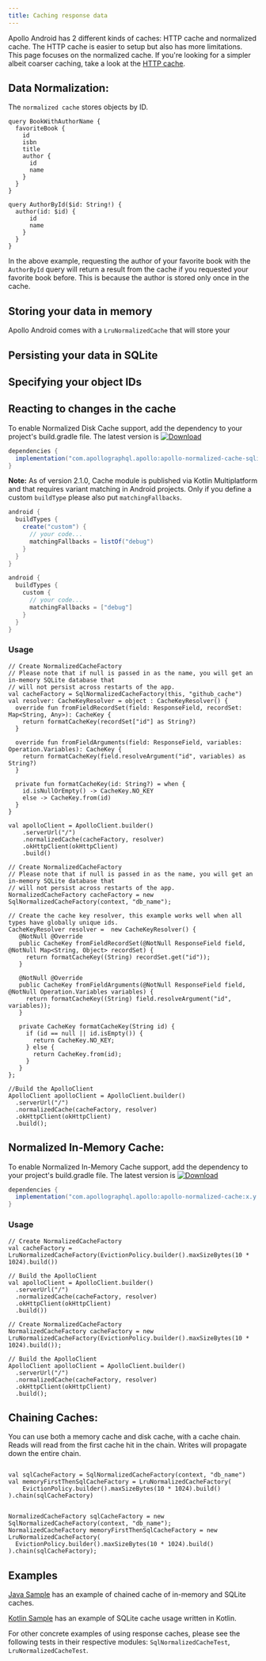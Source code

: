 ```yaml
---
title: Caching response data
---
```



Apollo Android has 2 different kinds of caches: HTTP cache and normalized cache. The HTTP cache is easier to setup but also has more limitations. This page focuses on the normalized cache. If you're looking for a simpler albeit coarser caching, take a look at the [HTTP cache](http-cache).

## Data Normalization:

The `normalized cache` stores objects by ID.

```graphl
query BookWithAuthorName {
  favoriteBook {
    id
    isbn
    title
    author {
      id
      name
    }
  }
}

query AuthorById($id: String!) {
  author(id: $id) {
      id
      name
    }
  }
}
```

In the above example, requesting the author of your favorite book with the `AuthorById` query will return a result from the cache if you requested your favorite book before. This is because the author is stored only once in the cache.

## Storing your data in memory

Apollo Android comes with a `LruNormalizedCache` that will store your

## Persisting your data in SQLite

## Specifying your object IDs

## Reacting to changes in the cache


To enable Normalized Disk Cache support, add the dependency to your project's build.gradle file. The latest version is
[![Download](https://api.bintray.com/packages/apollographql/android/apollo/images/download.svg)](https://bintray.com/apollographql/android/apollo-normalized-cache-sqlite/_latestVersion)

```kotlin:title=build.gradle
dependencies {
  implementation("com.apollographql.apollo:apollo-normalized-cache-sqlite:x.y.z")
}
```

**Note:** As of version 2.1.0, Cache module is published via Kotlin Multiplatform and that requires variant matching in Android projects.
 Only if you define a custom `buildType` please also put `matchingFallbacks`.

<MultiCodeBlock>

```kotlin:title=build.gradle
android {
  buildTypes {
    create("custom") {
      // your code...
      matchingFallbacks = listOf("debug")
    }
  }
}
```

```groovy:title=build.gradle
android {
  buildTypes {
    custom {
      // your code...
      matchingFallbacks = ["debug"]
    }
  }
}
```

</MultiCodeBlock>

### Usage

<MultiCodeBlock>

```kotlin:title=Kotlin             
// Create NormalizedCacheFactory
// Please note that if null is passed in as the name, you will get an in-memory SQLite database that 
// will not persist across restarts of the app.
val cacheFactory = SqlNormalizedCacheFactory(this, "github_cache")
val resolver: CacheKeyResolver = object : CacheKeyResolver() {
  override fun fromFieldRecordSet(field: ResponseField, recordSet: Map<String, Any>): CacheKey {
    return formatCacheKey(recordSet["id"] as String?)
  }

  override fun fromFieldArguments(field: ResponseField, variables: Operation.Variables): CacheKey {
    return formatCacheKey(field.resolveArgument("id", variables) as String?)
  }

  private fun formatCacheKey(id: String?) = when {
    id.isNullOrEmpty() -> CacheKey.NO_KEY
    else -> CacheKey.from(id)
  }
}

val apolloClient = ApolloClient.builder()
    .serverUrl("/")
    .normalizedCache(cacheFactory, resolver)
    .okHttpClient(okHttpClient)
    .build()
```

```java:title=Java
// Create NormalizedCacheFactory
// Please note that if null is passed in as the name, you will get an in-memory SQLite database that 
// will not persist across restarts of the app.
NormalizedCacheFactory cacheFactory = new SqlNormalizedCacheFactory(context, "db_name");

// Create the cache key resolver, this example works well when all types have globally unique ids.
CacheKeyResolver resolver =  new CacheKeyResolver() {
   @NotNull @Override
   public CacheKey fromFieldRecordSet(@NotNull ResponseField field, @NotNull Map<String, Object> recordSet) {
     return formatCacheKey((String) recordSet.get("id"));
   }
 
   @NotNull @Override
   public CacheKey fromFieldArguments(@NotNull ResponseField field, @NotNull Operation.Variables variables) {
     return formatCacheKey((String) field.resolveArgument("id", variables));
   }
 
   private CacheKey formatCacheKey(String id) {
     if (id == null || id.isEmpty()) {
       return CacheKey.NO_KEY;
     } else {
       return CacheKey.from(id);
     }
   }
};

//Build the ApolloClient
ApolloClient apolloClient = ApolloClient.builder()
  .serverUrl("/")
  .normalizedCache(cacheFactory, resolver)
  .okHttpClient(okHttpClient)
  .build();
```

</MultiCodeBlock>

## Normalized In-Memory Cache:

To enable Normalized In-Memory Cache support, add the dependency to your project's build.gradle file. The latest version is
[![Download](https://api.bintray.com/packages/apollographql/android/apollo/images/download.svg)](https://bintray.com/apollographql/android/apollo-normalized-cache/_latestVersion)

```kotlin:title=build.gradle
dependencies {
  implementation("com.apollographql.apollo:apollo-normalized-cache:x.y.z")
}
``` 

### Usage

<MultiCodeBlock>

```kotlin:title=Kotlin
// Create NormalizedCacheFactory
val cacheFactory = LruNormalizedCacheFactory(EvictionPolicy.builder().maxSizeBytes(10 * 1024).build())

// Build the ApolloClient
val apolloClient = ApolloClient.builder()
  .serverUrl("/")
  .normalizedCache(cacheFactory, resolver)
  .okHttpClient(okHttpClient)
  .build())
```

```java:title=Java
// Create NormalizedCacheFactory
NormalizedCacheFactory cacheFactory = new LruNormalizedCacheFactory(EvictionPolicy.builder().maxSizeBytes(10 * 1024).build());

// Build the ApolloClient
ApolloClient apolloClient = ApolloClient.builder()
  .serverUrl("/")
  .normalizedCache(cacheFactory, resolver)
  .okHttpClient(okHttpClient)
  .build();
```

</MultiCodeBlock>

## Chaining Caches:

You can use both a memory cache and disk cache, with a cache chain. Reads will read from the first cache hit in the chain. Writes will
propagate down the entire chain.

<MultiCodeBlock>

```kotlin:title=Kotlin

val sqlCacheFactory = SqlNormalizedCacheFactory(context, "db_name")
val memoryFirstThenSqlCacheFactory = LruNormalizedCacheFactory(
    EvictionPolicy.builder().maxSizeBytes(10 * 1024).build()
).chain(sqlCacheFactory)

```

```java:title=Java

NormalizedCacheFactory sqlCacheFactory = new SqlNormalizedCacheFactory(context, "db_name");
NormalizedCacheFactory memoryFirstThenSqlCacheFactory = new LruNormalizedCacheFactory(
  EvictionPolicy.builder().maxSizeBytes(10 * 1024).build()
).chain(sqlCacheFactory);

```
</MultiCodeBlock>

## Examples

[Java Sample](https://github.com/apollographql/apollo-android/tree/master/samples/java-sample) has an example of chained cache of in-memory
and SQLite caches.

[Kotlin Sample](https://github.com/apollographql/apollo-android/tree/master/samples/kotlin-sample) has an example of SQLite cache usage
written in Kotlin.
 
For other concrete examples of using response caches, please see the following tests in their respective modules:
`SqlNormalizedCacheTest`, `LruNormalizedCacheTest`. 
